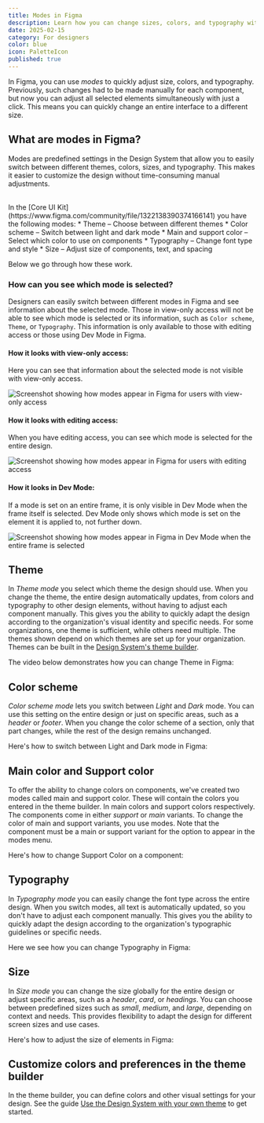 ```yaml
---
title: Modes in Figma
description: Learn how you can change sizes, colors, and typography with modes in Figma
date: 2025-02-15
category: For designers
color: blue
icon: PaletteIcon
published: true
---
```


In Figma, you can use *modes* to quickly adjust size, colors, and typography. Previously, such changes had to be made manually for each component, but now you can adjust all selected elements simultaneously with just a click. This means you can quickly change an entire interface to a different size.

## What are modes in Figma?
Modes are predefined settings in the Design System that allow you to easily switch between different themes, colors, sizes, and typography. This makes it easier to customize the design without time-consuming manual adjustments.

<br/>
In the [Core UI Kit](https://www.figma.com/community/file/1322138390374166141) you have the following modes:
* Theme – Choose between different themes
* Color scheme – Switch between light and dark mode
* Main and support color – Select which color to use on components
* Typography – Change font type and style
* Size – Adjust size of components, text, and spacing

Below we go through how these work.

### How can you see which mode is selected?
Designers can easily switch between different modes in Figma and see information about the selected mode. Those in view-only access will not be able to see which mode is selected or its information, such as `Color scheme`, `Theme`, or `Typography`. This information is only available to those with editing access or those using Dev Mode in Figma.

#### How it looks with view-only access:
Here you can see that information about the selected mode is not visible with view-only access.

<Image
  src='/img/visningstilgang.png'
  alt='Screenshot showing how modes appear in Figma for users with view-only access'
  boxShadow={false}
/>

#### How it looks with editing access:
When you have editing access, you can see which mode is selected for the entire design.

<Image
  src='/img/redigeringstilgang.png'
  alt='Screenshot showing how modes appear in Figma for users with editing access'
  boxShadow={false}
/>

#### How it looks in Dev Mode:
If a mode is set on an entire frame, it is only visible in Dev Mode when the frame itself is selected.
Dev Mode only shows which mode is set on the element it is applied to, not further down.

<Image
  src='/img/dev-mode-hele-frame.png'
  alt='Screenshot showing how modes appear in Figma in Dev Mode when the entire frame is selected'
  boxShadow={false}
  caption='This is how it looks when the entire frame is selected in Dev Mode.'
/>


## Theme
In *Theme mode* you select which theme the design should use.
When you change the theme, the entire design automatically updates, from colors and typography to other design elements, without having to adjust each component manually. This gives you the ability to quickly adapt the design according to the organization's visual identity and specific needs. For some organizations, one theme is sufficient, while others need multiple. The themes shown depend on which themes are set up for your organization. Themes can be built in the [Design System's theme builder](https://theme.designsystemet.no/).


The video below demonstrates how you can change Theme in Figma:
<ResponsiveIframe
  src="/img/theme.mp4"
  title="Screen recording of Figma showing how to switch between different Theme modes."
  frameBorder="0"
  allow="autoplay; fullscreen; picture-in-picture"
  allowFullScreen
  aspectRatio="16-9"
/>


## Color scheme
*Color scheme mode* lets you switch between *Light* and *Dark* mode.
You can use this setting on the entire design or just on specific areas, such as a *header* or *footer*. When you change the color scheme of a section, only that part changes, while the rest of the design remains unchanged.

Here's how to switch between Light and Dark mode in Figma:
<ResponsiveIframe
  src="/img/color-scheme.mp4"
  title="Screen recording of Figma showing how to switch between different color schemes like dark mode and light mode."
  frameBorder="0"
  allow="autoplay; fullscreen; picture-in-picture"
  allowFullScreen
  aspectRatio="16-9"
/>


## Main color and Support color
To offer the ability to change colors on components, we've created two modes called main and support color. These will contain the colors you entered in the theme builder. In main colors and support colors respectively. The components come in either *support* or *main* variants. To change the color of main and support variants, you use modes. Note that the component must be a main or support variant for the option to appear in the modes menu.

Here's how to change Support Color on a component:

<ResponsiveIframe
  src="/img/support-color.mp4"
  title="Screen recording of Figma showing how to switch between different support colors in a card."
  frameBorder="0"
  allow="autoplay; fullscreen; picture-in-picture"
  allowFullScreen
  aspectRatio="16-9"
/>

## Typography
In *Typography mode* you can easily change the font type across the entire design. When you switch modes, all text is automatically updated, so you don't have to adjust each component manually. This gives you the ability to quickly adapt the design according to the organization's typographic guidelines or specific needs.

Here we see how you can change Typography in Figma:
<ResponsiveIframe
  src="/img/typography.mp4"
  title="Screen recording of Figma showing how to switch between different typography."
  frameBorder="0"
  allow="autoplay; fullscreen; picture-in-picture"
  allowFullScreen
  aspectRatio="16-9"
/>

## Size
In *Size mode* you can change the size globally for the entire design or adjust specific areas, such as a *header*, *card*, or *headings*. You can choose between predefined sizes such as *small*, *medium*, and *large*, depending on context and needs. This provides flexibility to adapt the design for different screen sizes and use cases.

Here's how to adjust the size of elements in Figma:
<ResponsiveIframe
  src="/img/size.mp4"
  title="Screen recording of Figma showing how to switch between sizes."
  frameBorder="0"
  allow="autoplay; fullscreen; picture-in-picture"
  allowFullScreen
  aspectRatio="16-9"
/>

## Customize colors and preferences in the theme builder
In the theme builder, you can define colors and other visual settings for your design. See the guide [Use the Design System with your own theme](/en/fundamentals/for-designers/custom-theme) to get started.
